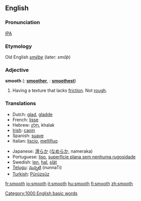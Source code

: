 ==English==

===Pronunciation===
[[International Phonetic Alphabet|IPA]] {{IPA|[smu&#720;ð]}}
===Etymology===
Old English ''[[smēþe]]'' (later: ''smōþ'')
===Adjective===
'''smooth'''  ({{compar}}: '''[[smoother]]''', {{superl}}: '''[[smoothest]]''')

# Having a texture that lacks [[friction]].  Not [[rough]].

===Translations===
{{top}}
*Dutch: [[glad]], [[gladde]]
*French: [[lisse]]
*Hebrew: [[חָלָק]], khalak
*[[Irish]]: [[caoin]]
*Spanish: [[suave]]
*Italian: [[liscio]], [[mellifluo]]
{{mid}}
*Japanese: <font lang="ja">[[滑らか]]</font> (<font lang="ja">[[なめらか]]</font>, nameraka)
*Portuguese: [[liso]], [[superfície plana sem nenhuma rugosidade]]
*Swedish: [[len]], [[hal]], [[slät]]
*[[Telugu]]: [[నున్నటి]] (nunnaTi)
*[[Turkish]]: [[Pürüzsüz]]
{{bottom}}

[[Category:1000 English basic words]]

[[fr:smooth]]
[[io:smooth]]
[[it:smooth]]
[[hu:smooth]]
[[fi:smooth]]
[[zh:smooth]]